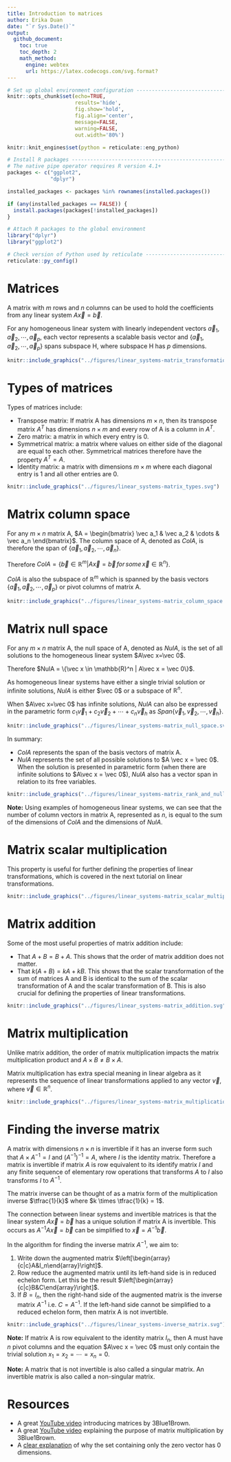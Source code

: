 ```yaml
---
title: Introduction to matrices     
author: Erika Duan
date: "`r Sys.Date()`"
output:
  github_document:
    toc: true
    toc_depth: 2
    math_method:
      engine: webtex
      url: https://latex.codecogs.com/svg.format?
---
```


```r
# Set up global environment configuration --------------------------------------
knitr::opts_chunk$set(echo=TRUE,
                      results='hide',
                      fig.show='hold',
                      fig.align='center',
                      message=FALSE,
                      warning=FALSE,
                      out.width='80%')

knitr::knit_engines$set(python = reticulate::eng_python)
```

```r
# Install R packages -----------------------------------------------------------
# The native pipe operator requires R version 4.1+ 
packages <- c("ggplot2",
              "dplyr")

installed_packages <- packages %in% rownames(installed.packages())

if (any(installed_packages == FALSE)) {
  install.packages(packages[!installed_packages])
}

# Attach R packages to the global environment
library("dplyr")
library("ggplot2")

# Check version of Python used by reticulate -----------------------------------
reticulate::py_config()
```


# Matrices      
A matrix with $m$ rows and $n$ columns can be used to hold the coefficients from any linear system $A\vec x = \vec b$.   

For any homogeneous linear system with linearly independent vectors $\vec a_1, \vec a_2, \cdots, \vec a_p$, each vector represents a scalable basis vector and $\{\vec a_1, \vec a_2, \cdots, \vec a_p\}$ spans subspace H, where subspace H has $p$ dimensions.    

```r
knitr::include_graphics("../figures/linear_systems-matrix_transformations.svg")
```


# Types of matrices   
Types of matrices include:  

+ Transpose matrix: If matrix A has dimensions $m\times n$, then its transpose matrix $A^T$ has dimensions $n \times m$ and every row of A is a column in $A^T$.  
+ Zero matrix: a matrix in which every entry is 0.   
+ Symmetrical matrix: a matrix where values on either side of the diagonal are equal to each other. Symmetrical matrices therefore have the property $A^T = A$.      
+ Identity matrix: a matrix with dimensions $m \times m$ where each diagonal entry is 1 and all other entries are 0.   

```r
knitr::include_graphics("../figures/linear_systems-matrix_types.svg")
```


# Matrix column space   
For any $m\times n$ matrix A, $A = \begin{bmatrix} \vec a_1 & \vec a_2 & \cdots & \vec a_n \end{bmatrix}$. The column space of A, denoted as $ColA$, is therefore the span of $\{\vec a_1, \vec a_2, \cdots, \vec a_n\}$.     

Therefore $ColA = \{\vec b \in \mathbb{R}^m | A\vec x = \vec b \,for \,some \, \vec x \in \mathbb{R}^n\}$.    

$ColA$ is also the subspace of $\mathbb{R}^m$ which is spanned by the basis vectors $\{\vec a_1, \vec a_2, \cdots, \vec a_p\}$ or pivot columns of matrix A.   

```r
knitr::include_graphics("../figures/linear_systems-matrix_column_space.svg")
```


# Matrix null space   
For any $m\times n$ matrix A, the null space of A, denoted as $NulA$, is the set of all solutions to the homogeneous linear system $A\vec x=\vec 0$.  

Therefore $NulA = \{\vec x \in \mathbb{R}^n | A\vec x = \vec 0\}$.   

As homogeneous linear systems have either a single trivial solution or infinite solutions, $NulA$ is either $\vec 0$ or a subspace of $\mathbb{R}^n$.   

When $A\vec x=\vec 0$ has infinite solutions, $NulA$ can also be expressed in the parametric form $c_1\vec v_1 + c_2\vec v_2 + \cdots + c_n\vec v_h$ as $Span\{\vec v_1, \vec v_2, \cdots, \vec v_h\}$.   

```r
knitr::include_graphics("../figures/linear_systems-matrix_null_space.svg")
```

In summary:   

+ $ColA$ represents the span of the basis vectors of matrix A.  
+ $NulA$ represents the set of all possible solutions to $A \vec x = \vec 0$. When the solution is presented in parametric form (when there are infinite solutions to $A\vec x = \vec 0$), $NulA$ also has a vector span in relation to its free variables.       

```r
knitr::include_graphics("../figures/linear_systems-matrix_rank_and_nullity.svg")
```

**Note:** Using examples of homogeneous linear systems, we can see that the number of column vectors in matrix A, represented as $n$, is equal to the sum of the dimensions of $ColA$ and the dimensions of $NulA$.   


# Matrix scalar multiplication   
This property is useful for further defining the properties of linear transformations, which is covered in the next tutorial on linear transformations.    

```r
knitr::include_graphics("../figures/linear_systems-matrix_scalar_multiplication.svg")
```


# Matrix addition  
Some of the most useful properties of matrix addition include:    

+ That $A + B = B + A$. This shows that the order of matrix addition does not matter.  
+ That $k(A + B) = kA + kB$. This shows that the scalar transformation of the sum of matrices A and B is identical to the sum of the scalar transformation of A and the scalar transformation of B. This is also crucial for defining the properties of linear transformations.     

```r
knitr::include_graphics("../figures/linear_systems-matrix_addition.svg")
```


# Matrix multiplication   
Unlike matrix addition, the order of matrix multiplication impacts the matrix multiplication product and $A \times B \neq B \times A$.   

Matrix multiplication has extra special meaning in linear algebra as it represents the sequence of linear transformations applied to any vector $\vec v$, where $\vec v \in \mathbb{R}^n$.   

```r
knitr::include_graphics("../figures/linear_systems-matrix_multiplication.svg")
```


# Finding the inverse matrix     
A matrix with dimensions $n \times n$ is invertible if it has an inverse form such that $A\times A^{-1} = I$ and $(A^{-1})^{-1} = A$, where $I$ is the identity matrix. Therefore a matrix is invertible if matrix $A$ is row equivalent to its identify matrix $I$ and any finite sequence of elementary row operations that transforms $A$ to $I$ also transforms $I$ to $A^{-1}$.      

The matrix inverse can be thought of as a matrix form of the multiplication inverse $\tfrac{1}{k}$ where $k \times \tfrac{1}{k} = 1$.   

The connection between linear systems and invertible matrices is that the linear system $A\vec x = \vec b$ has a unique solution if matrix A is invertible. This occurs as $A^{-1}A \vec x = \vec b$ can be simplified to $\vec x = A^{-1} \vec b$.    

In the algorithm for finding the inverse matrix $A^{-1}$, we aim to:  

1. Write down the augmented matrix $\left[\begin{array}{c|c}A&I_n\end{array}\right]$.      
2. Row reduce the augmented matrix until its left-hand side is in reduced echelon form. Let this be the result $\left[\begin{array}{c|c}B&C\end{array}\right]$.    
3. If $B = I_n$, then the right-hand side of the augmented matrix is the inverse matrix $A^{-1}$ i.e. $C=A^{-1}$. If the left-hand side cannot be simplified to a reduced echelon form, then matrix A is not invertible.   

```r
knitr::include_graphics("../figures/linear_systems-inverse_matrix.svg")
```

**Note:** If matrix A is row equivalent to the identity matrix $I_n$, then A must have $n$ pivot columns and the equation $A\vec x = \vec 0$  must only contain the trivial solution $x_1 = x_2 = \cdots = x_n = 0$.    

**Note:** A matrix that is not invertible is also called a singular matrix. An invertible matrix is also called a non-singular matrix.    


# Resources   
+ A great [YouTube video](https://www.youtube.com/watch?v=kYB8IZa5AuE&list=PLZHQObOWTQDPD3MizzM2xVFitgF8hE_ab&index=3) introducing matrices by 3Blue1Brown.  
+ A great [YouTube video](https://www.youtube.com/watch?v=XkY2DOUCWMU&list=PLZHQObOWTQDPD3MizzM2xVFitgF8hE_ab&index=4) explaining the purpose of matrix multiplication by 3Blue1Brown.   
+ A [clear explanation](https://math.stackexchange.com/questions/664594/why-mathbf0-has-dimension-zero) of why the set containing only the zero vector has 0 dimensions.   